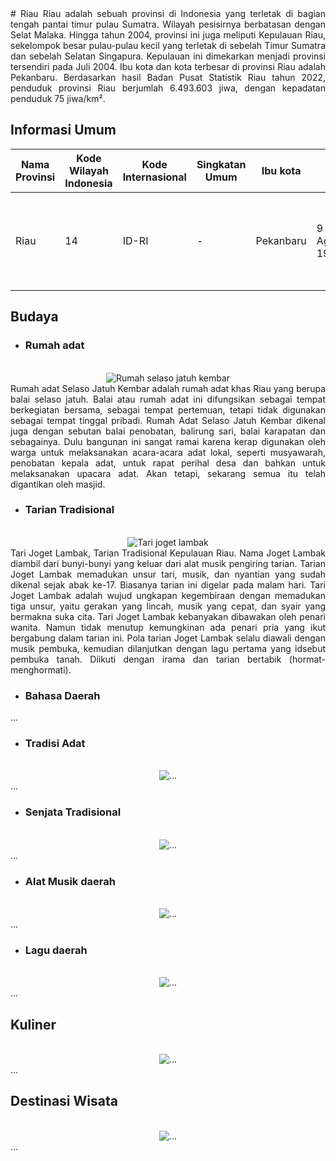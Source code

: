 <div align="justify">
   # Riau
   Riau adalah sebuah provinsi di Indonesia yang terletak di bagian tengah pantai timur pulau Sumatra. Wilayah pesisirnya berbatasan dengan Selat Malaka. Hingga tahun 2004, provinsi ini juga meliputi Kepulauan Riau, sekelompok besar pulau-pulau kecil yang terletak di sebelah Timur Sumatra dan sebelah Selatan Singapura. Kepulauan ini dimekarkan menjadi provinsi tersendiri pada Juli 2004. Ibu kota dan kota terbesar di provinsi Riau adalah Pekanbaru. Berdasarkan hasil Badan Pusat Statistik Riau tahun 2022, penduduk provinsi Riau berjumlah 6.493.603 jiwa, dengan kepadatan penduduk 75 jiwa/km².

   ## Informasi Umum
   | Nama Provinsi | Kode Wilayah Indonesia | Kode Internasional | Singkatan Umum | Ibu kota  | Hari Jadi      | Lambang                                                                                                                                            |
   |---------------|------------------------|--------------------|----------------|-----------|----------------|----------------------------------------------------------------------------------------------------------------------------------------------------|
   | Riau          | 14                     | ID-RI              | -              | Pekanbaru | 9 Agustus 1957 | <div align="center"><img alt="Lambang riau" width="150" src="https://upload.wikimedia.org/wikipedia/commons/0/0b/Coat_of_arms_of_Riau.svg"/></div> |

   ## Budaya

   - ### Rumah adat
   <br/>
   <div align="center"><img alt="Rumah selaso jatuh kembar" src="https://upload.wikimedia.org/wikipedia/commons/b/b4/Rumah_Adat_Balai_Selasar_Jatuh_Tunggal%2C_Rumah_Adat_Riau_di_Taman_Mini_Indonesia_Indah.jpg"/></div>
   Rumah adat Selaso Jatuh Kembar adalah rumah adat khas Riau yang berupa balai selaso jatuh. Balai atau rumah adat ini difungsikan sebagai tempat berkegiatan bersama, sebagai tempat pertemuan, tetapi tidak digunakan sebagai tempat tinggal pribadi. Rumah Adat Selaso Jatuh Kembar dikenal juga dengan sebutan balai penobatan, balirung sari, balai karapatan dan sebagainya. Dulu bangunan ini sangat ramai karena kerap digunakan oleh warga untuk melaksanakan acara-acara adat lokal, seperti musyawarah, penobatan kepala adat, untuk rapat perihal desa dan bahkan untuk melaksanakan upacara adat. Akan tetapi, sekarang semua itu telah digantikan oleh masjid.
   
   - ### Tarian Tradisional
   <br/>
   <div align="center"><img alt="Tari joget lambak" src="https://asset.kompas.com/crops/NfjnlrX8PULiVvdq0OmDShdUDag=/172x0:870x465/750x500/data/photo/2021/03/10/60486b3397d96.png"/></div>
   Tari Joget Lambak, Tarian Tradisional Kepulauan Riau. Nama Joget Lambak diambil dari bunyi-bunyi yang keluar dari alat musik pengiring tarian. Tarian Joget Lambak memadukan unsur tari, musik, dan nyantian yang sudah dikenal sejak abak ke-17. Biasanya tarian ini digelar pada malam hari. Tari Joget Lambak adalah wujud ungkapan kegembiraan dengan memadukan tiga unsur, yaitu gerakan yang lincah, musik yang cepat, dan syair yang bermakna suka cita. Tari Joget Lambak kebanyakan dibawakan oleh penari wanita. Namun tidak menutup kemungkinan ada penari pria yang ikut bergabung dalam tarian ini. Pola tarian Joget Lambak selalu diawali dengan musik pembuka, kemudian dilanjutkan dengan lagu pertama yang idsebut pembuka tanah. Diikuti dengan irama dan tarian bertabik (hormat-menghormati).
   
   - ### Bahasa Daerah
   ...

   - ### Tradisi Adat
   <br/>
   <div align="center"><img alt="..." src="..."/></div>
   ...
   
   - ### Senjata Tradisional
   <br/>
   <div align="center"><img alt="..." src="..."/></div>
   ...
   
   - ### Alat Musik daerah
   <br/>
   <div align="center"><img alt="..." src="..."/></div>
   ...
   
   - ### Lagu daerah
   <br/>
   <div align="center"><img alt="..." src="..."/></div>
   ...
   
   ## Kuliner
   <br/>
   <div align="center"><img alt="..." src="..."/></div>
   ...

   ## Destinasi Wisata
   <br/>
   <div align="center"><img alt="..." src="..."/></div>
   ...
</div>